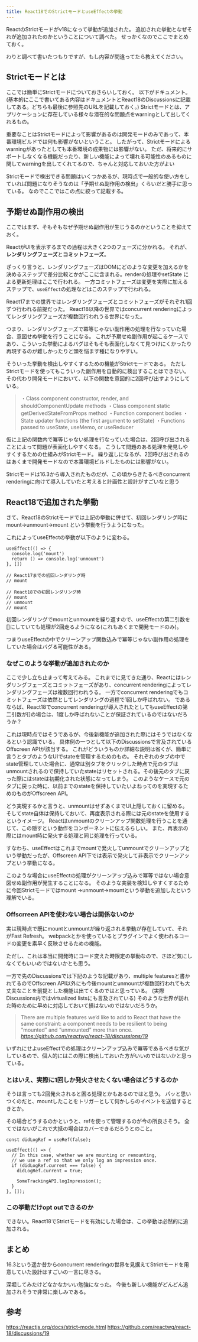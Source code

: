 ```yaml
---
title: React18でのStrictモードとuseEffectの挙動
---
```



ReactのStrictモードがv18になって挙動が追加された。
追加された挙動となぜそれが追加されたのかということについて調べた。
せっかくなのでここでまとめておく。

わりと調べて書いたつもりですが、もし内容が間違ってたら教えてください。

## Strictモードとは

ここでは簡単にStrictモードについておさらいしておく。
以下がドキュメント。
(基本的にここで書いてある内容はドキュメントとReact18のDiscussionsに記載してある。どちらも最後に参照先のURLを記載しておく。)
<EmbedLink url="https://reactjs.org/docs/strict-mode.html" />
Strictモードとは、アプリケーションに存在している様々な潜在的な問題点をwarningとして出してくれるもの。

重要なことはStrictモードによって影響があるのは開発モードのみであって、本番環境ビルドでは何も影響がないということ。
したがって、Strictモードによるwarningがあったとしても本番環境の成果物には影響がない。
ただ、将来的にサポートしなくなる機能だったり、新しい機能によって壊れる可能性のあるものに関してwarningを出してくれてるので、ちゃんと対応しておいた方がよい

Strictモードで検出できる問題はいくつかあるが、現時点で一般的な使い方をしていれば問題になりそうなのは「予期せぬ副作用の検出」くらいだと勝手に思っている。
なのでここではこの点に絞って記載する。

## 予期せぬ副作用の検出

ここではまず、そもそもなぜ予期せぬ副作用が生じうるのかということを抑えておく。

ReactがUIを表示するまでの過程は大きく2つのフェーズに分かれる。
それが、**レンダリングフェーズ**と**コミットフェーズ**。

ざっくり言うと、レンダリングフェーズはDOMにどのような変更を加えるかを決めるステップで差分比較とかがここに含まれる。renderの処理やsetState による更新処理はここで行われる。
一方コミットフェーズは変更を実際に加えるステップで、`useEffect`の処理などはこのステップで行われる。

React17までの世界ではレンダリングフェーズとコミットフェーズがそれぞれ1回ずつ行われる前提だった。
React18以降の世界ではconcurrent renderingによってレンダリングフェーズが複数回行われうる世界になった。

つまり、レンダリングフェーズで冪等じゃない副作用の処理を行なっていた場合、意図せぬ挙動を行うことになる。
これが予期せぬ副作用が起こるケースであり、こういった挙動によるバグはそもそも表面化しなくて見つけにくかったり再現するのが難しかったりと頭を悩ます種になりやすい。

そういった挙動を検出しやすくするための機能がStrictモードである。
ただしStrictモードを使ってもこういった副作用を自動的に検出することはできない。
その代わり開発モードにおいて、以下の関数を意図的に2回呼び出すようにしている。

> ・Class component constructor, render, and shouldComponentUpdate methods
・Class component static getDerivedStateFromProps method
・Function component bodies
・State updater functions (the first argument to setState)
・Functions passed to useState, useMemo, or useReducer

仮に上記の関数内で冪等じゃない処理を行なっていた場合は、2回呼び出されることによって問題が表面化しやすくなる。
こうして問題のある処理を発見しやすくするための仕組みがStrictモード。
繰り返しになるが、2回呼び出されるのはあくまで開発モードなので本番環境ビルドしたものには影響がない。

Strictモードは16.3から導入されたものだが、この頃からきたるべきconcurrent renderingに向けて導入していたと考えると計画性と設計がすごいなと思う

## React18で追加された挙動

さて、React18のStrictモードでは上記の挙動に併せて、初回レンダリング時にmount→unmount→mount という挙動を行うようになった。

これによってuseEffectの挙動が以下のように変わる。

```tsx title="sample.tsx" {6,9}
useEffect(() => {
  console.log('mount')
  return () => console.log('unmount')
}, [])

// React17までの初回レンダリング時
// mount

// React18での初回レンダリング時
// mount
// unmount
// mount
```

初回レンダリングでmountとunmountを繰り返すので、useEffectの第二引数を[]にしていても処理が2回走るようになる(これもあくまで開発モードのみ)。

つまりuseEffectの中でクリーンアップ関数込みで冪等じゃない副作用の処理をしていた場合はバグる可能性がある。

### なぜこのような挙動が追加されたのか

ここで少し立ち止まって考えてみる。
これまでに見てきた通り、Reactにはレンダリングフェーズとコミットフェーズがあり、concurrent renderingによってレンダリングフェーズは複数回行われうる。
一方でconcurrent renderingでもコミットフェーズは依然としてレンダリングの過程で1回しか呼ばれない。
であるならば、React18でconcurrent renderingが導入されたとしてもuseEffectの第二引数が[]の場合は、1度しか呼ばれないことが保証されているのではないだろうか？

これは現時点ではそうであるが、今後新機能が追加された際にはそうではなくなるという認識でいる。
具体例の一つとして以下のDiscussionsで言及されているOffscreen APIが該当する。
<EmbedLink url="https://github.com/reactwg/react-18/discussions/19" />
これがどういうものか詳細な説明は省くが、簡単に言うとタブのようなUIでstateを管理するためのもの。
それぞれのタブの中でstate管理していた場合に、通常は別タブをクリックした時点で元のタブはunmountされるので保持していたstateはリセットされる。その後元のタブに戻った際にはstateは初期化された状態になってしまう。
このようなケースで元のタブに戻った時に、以前までのstateを保持していたいよねってのを実現するためのものがOffscreen API。

どう実現するかと言うと、unmountはせずあくまでUI上隠しておくに留める。そしてstate自体は保持しておいて、再度表示される際には元のstateを使用するというイメージ。
Reactはunmountのクリーンアップ関数処理を行うことを通じて、この隠すという動作をコンポーネントに伝えるらしい。
また、再表示の際にはmount時に発火する処理と同じ処理を行っている。

すなわち、useEffectはこれまでmountで発火してunmountでクリーンアップという挙動だったが、Offscreen API下では表示で発火して非表示でクリーンアップという挙動になる。

このような場合にuseEffectの処理がクリーンアップ込みで冪等ではない場合意図せぬ副作用が発生することになる。
そのような実装を検知しやすくするために今回Strictモードではmount →unmount→mountという挙動を追加したという理解でいる。

### Offscrreen APIを使わない場合は関係ないのか

実は現時点で既にmountとunmountが繰り返される挙動が存在していて、それがFast Refresh。
webpackとかを使っているとプラグインでよく使われるコードの変更を素早く反映させるための機能。

ただし、これは本当に開発時にコード変えた時限定の挙動なので、さほど気にしなくてもいいのではないかとも思う。

一方で先のDiscussionsでは下記のような記載があり、multiple featuresと書かれてるのでOffscreen API以外にも今後mountとunmountが複数回行われても大丈夫なことを前提とした機能は出てくるのではと思っている。
(実際Discussions内ではvirtualized listsにも言及されている)
そのような世界が訪れた時のために早めに対応しておいて損はないのではないだろうか。

> There are multiple features we’d like to add to React that have the same constraint: a component needs to be resilient to being “mounted” and “unmounted” more than once.
*https://github.com/reactwg/react-18/discussions/19*

いずれにせよuseEffectでの処理はクリーンアップ込みで冪等であるべきな気がしているので、個人的にはこの際に検出しておいた方がいいのではないかと思っている。


### とはいえ、実際に1回しか発火させたくない場合はどうするのか

そうは言っても2回発火されると困る処理とかもあるのではと思う。
パッと思いつくのだと、mountしたことをトリガーとして何かしらのイベントを送信するときとか。

その場合どうするのかというと、refを使って管理するのが今の所良さそう。
全てではないがこれで大抵の場合はカバーできるだろうとのこと。
<EmbedLink url="https://github.com/reactwg/react-18/discussions/18#discussion-3385714" />

```tsx
const didLogRef = useRef(false);

useEffect(() => {
  // In this case, whether we are mounting or remounting,
  // we use a ref so that we only log an impression once.
  if (didLogRef.current === false) {
    didLogRef.current = true;

    SomeTrackingAPI.logImpression();
  }
}, []);
```

### この挙動だけopt outできるのか

できない。React18でStrictモードを有効にした場合は、この挙動は必然的に追加される。

## まとめ

16.3という遥か昔からconcurrent renderingの世界を見据えてStrictモードを用意していた設計はすごいの一言に尽きる。

深堀してみたけどなかなかいい勉強になった。
今後も新しい機能がどんどん追加されそうで非常に楽しみである。

## 参考

https://reactjs.org/docs/strict-mode.html
https://github.com/reactwg/react-18/discussions/19
